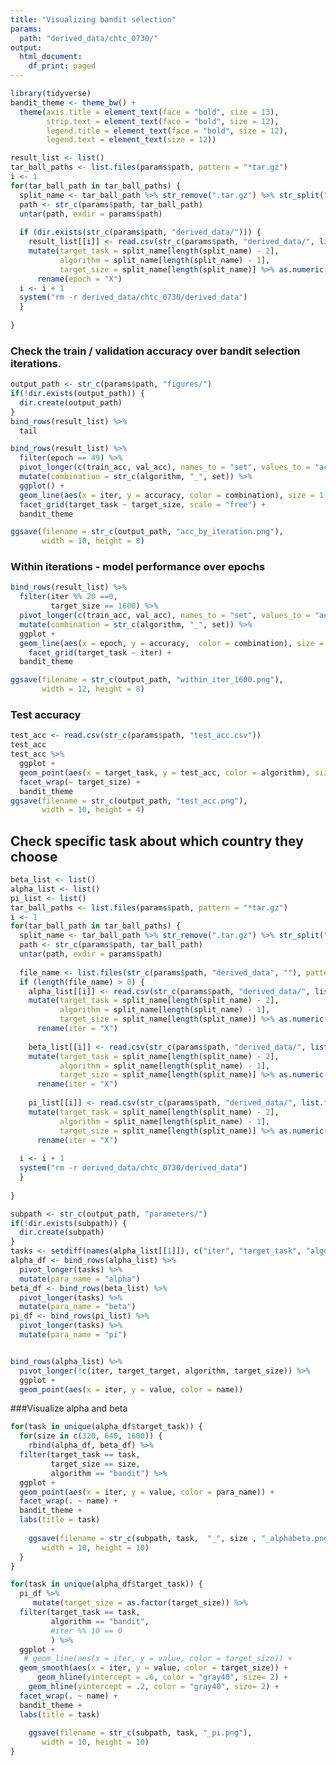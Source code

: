 ```yaml
---
title: "Visualizing bandit selection"
params:
  path: "derived_data/chtc_0730/"
output:
  html_document:
    df_print: paged
---
```


```r
library(tidyverse)
bandit_theme <- theme_bw() +
  theme(axis.title = element_text(face = "bold", size = 13),
        strip.text = element_text(face = "bold", size = 12),
        legend.title = element_text(face = "bold", size = 12),
        legend.text = element_text(size = 12))
```


```r
result_list <- list()
tar_ball_paths <- list.files(params$path, pattern = "*tar.gz")
i <- 1
for(tar_ball_path in tar_ball_paths) {
  split_name <- tar_ball_path %>% str_remove(".tar.gz") %>% str_split("_") %>% unlist
  path <- str_c(params$path, tar_ball_path)
  untar(path, exdir = params$path)
  
  if (dir.exists(str_c(params$path, "derived_data/"))) {
    result_list[[i]] <- read.csv(str_c(params$path, "derived_data/", list.files(str_c(params$path, "derived_data", ""), pattern = "train_log.csv"))) %>%
    mutate(target_task = split_name[length(split_name) - 2],
           algorithm = split_name[length(split_name) - 1],
           target_size = split_name[length(split_name)] %>% as.numeric()) %>%
      rename(epoch = "X")
  i <- i + 1
  system("rm -r derived_data/chtc_0730/derived_data")
  }
  
}
```


### Check the train / validation accuracy over bandit selection iterations.
```r
output_path <- str_c(params$path, "figures/")
if(!dir.exists(output_path)) {
  dir.create(output_path)
}
bind_rows(result_list) %>%
  tail
```
```r
bind_rows(result_list) %>%
  filter(epoch == 49) %>%
  pivot_longer(c(train_acc, val_acc), names_to = "set", values_to = "accuracy") %>%
  mutate(combination = str_c(algorithm, "_", set)) %>%
  ggplot() +
  geom_line(aes(x = iter, y = accuracy, color = combination), size = 1.2) +
  facet_grid(target_task ~ target_size, scale = "free") +
  bandit_theme

ggsave(filename = str_c(output_path, "acc_by_iteration.png"), 
       width = 10, height = 8)
```

### Within iterations - model performance over epochs
```r
bind_rows(result_list) %>%
  filter(iter %% 20 ==0,
         target_size == 1600) %>%
  pivot_longer(c(train_acc, val_acc), names_to = "set", values_to = "accuracy") %>%
  mutate(combination = str_c(algorithm, "_", set)) %>%
  ggplot +
  geom_line(aes(x = epoch, y = accuracy,  color = combination), size = 1.2) +
    facet_grid(target_task ~ iter) +
  bandit_theme

ggsave(filename = str_c(output_path, "within_iter_1600.png"), 
       width = 12, height = 8)
```


### Test accuracy
```r
test_acc <- read.csv(str_c(params$path, "test_acc.csv"))
test_acc
test_acc %>%
  ggplot +
  geom_point(aes(x = target_task, y = test_acc, color = algorithm), size = 2) +
  facet_wrap(~ target_size) +
  bandit_theme
ggsave(filename = str_c(output_path, "test_acc.png"), 
       width = 10, height = 4)
```



## Check specific task about which country they choose
```r
beta_list <- list()
alpha_list <- list()
pi_list <- list()
tar_ball_paths <- list.files(params$path, pattern = "*tar.gz")
i <- 1
for(tar_ball_path in tar_ball_paths) {
  split_name <- tar_ball_path %>% str_remove(".tar.gz") %>% str_split("_") %>% unlist
  path <- str_c(params$path, tar_ball_path)
  untar(path, exdir = params$path)
  
  file_name <- list.files(str_c(params$path, "derived_data", ""), pattern = "*alpha.csv")
  if (length(file_name) > 0) {
    alpha_list[[i]] <- read.csv(str_c(params$path, "derived_data/", list.files(str_c(params$path, "derived_data", ""), pattern = "*alpha.csv"))) %>%
    mutate(target_task = split_name[length(split_name) - 2],
           algorithm = split_name[length(split_name) - 1],
           target_size = split_name[length(split_name)] %>% as.numeric()) %>%
      rename(iter = "X")
    
    beta_list[[i]] <- read.csv(str_c(params$path, "derived_data/", list.files(str_c(params$path, "derived_data", ""), pattern = "*beta.csv"))) %>%
    mutate(target_task = split_name[length(split_name) - 2],
           algorithm = split_name[length(split_name) - 1],
           target_size = split_name[length(split_name)] %>% as.numeric()) %>%
      rename(iter = "X")
    
    pi_list[[i]] <- read.csv(str_c(params$path, "derived_data/", list.files(str_c(params$path, "derived_data", ""), pattern = "*pi.csv"))) %>%
    mutate(target_task = split_name[length(split_name) - 2],
           algorithm = split_name[length(split_name) - 1],
           target_size = split_name[length(split_name)] %>% as.numeric()) %>%
      rename(iter = "X")
    
  i <- i + 1
  system("rm -r derived_data/chtc_0730/derived_data")
  }
  
}
```

```r

subpath <- str_c(output_path, "parameters/")
if(!dir.exists(subpath)) {
  dir.create(subpath)
}
tasks <- setdiff(names(alpha_list[[1]]), c("iter", "target_task", "algorithm", "target_size"))
alpha_df <- bind_rows(alpha_list) %>%
  pivot_longer(tasks) %>%
  mutate(para_name = "alpha")
beta_df <- bind_rows(beta_list) %>%
  pivot_longer(tasks) %>%
  mutate(para_name = "beta")
pi_df <- bind_rows(pi_list) %>%
  pivot_longer(tasks) %>%
  mutate(para_name = "pi")


bind_rows(alpha_list) %>%
  pivot_longer(!c(iter, target_target, algorithm, target_size)) %>%
  ggplot +
  geom_point(aes(x = iter, y = value, color = name))
```

###Visualize alpha and beta
```r
for(task in unique(alpha_df$target_task)) {
  for(size in c(320, 640, 1600)) {
    rbind(alpha_df, beta_df) %>%
  filter(target_task == task,
         target_size == size,
         algorithm == "bandit") %>%
  ggplot +
  geom_point(aes(x = iter, y = value, color = para_name)) +
  facet_wrap(. ~ name) +
  bandit_theme +
  labs(title = task)
    
    ggsave(filename = str_c(subpath, task,  "_", size , "_alphabeta.png"), 
       width = 10, height = 10)
  }
}

```


```r
for(task in unique(alpha_df$target_task)) {
  pi_df %>%
     mutate(target_size = as.factor(target_size)) %>%
  filter(target_task == task,
         algorithm == "bandit",
         #iter %% 10 == 0
         ) %>%
  ggplot +
   # geom_line(aes(x = iter, y = value, color = target_size)) +
  geom_smooth(aes(x = iter, y = value, color = target_size)) +
      geom_hline(yintercept = .6, color = "gray40", size= 2) +
    geom_hline(yintercept = .2, color = "gray40", size= 2) +
  facet_wrap(. ~ name) +
  bandit_theme +
  labs(title = task)
    
    ggsave(filename = str_c(subpath, task, "_pi.png"), 
       width = 10, height = 10)
}
```

